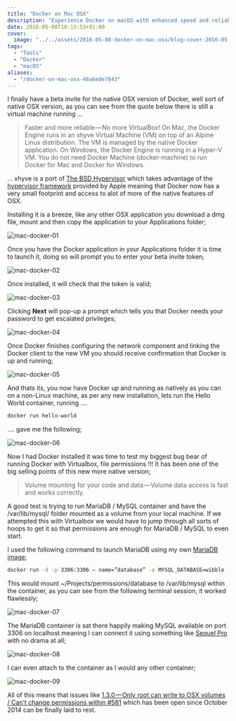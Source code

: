 ```yaml
---
title: "Docker on Mac OSX"
description: "Experience Docker on macOS with enhanced speed and reliability. Learn how to install and leverage its native features seamlessly."
date: 2016-05-08T16:13:53+01:00
cover:
  image: "../../assets/2016-05-08-docker-on-mac-osx/blog-cover-2016-05-08-docker-on-mac-osx.png"
tags:
  - "Tools"
  - "Docker"
  - "macOS"
aliases:
  - "/docker-on-mac-osx-46a6ede7843"
---
```


I finally have a beta invite for the native OSX version of Docker, well sort of native OSX version, as you can see from the quote below there is still a virtual machine running …

> Faster and more reliable — No more VirtualBox! On Mac, the Docker Engine runs in an xhyve Virtual Machine (VM) on top of an Alpine Linux distribution. The VM is managed by the native Docker application. On Windows, the Docker Engine is running in a Hyper-V VM. You do not need Docker Machine (docker-machine) to run Docker for Mac and Docker for Windows.

… xhyve is a port of [The BSD Hypervisor](http://www.bhyve.org) which takes advantage of the [hypervisor framework](https://developer.apple.com/library/mac/documentation/DriversKernelHardware/Reference/Hypervisor/index.html) provided by Apple meaning that Docker now has a very small footprint and access to alot of more of the native features of OSX.

Installing it is a breeze, like any other OSX application you download a dmg file, mount and then copy the application to your Applications folder;

<Img src="/assets/2016-05-08-docker-on-mac-osx/img/2016-05-08_docker-on-mac-osx_1.png" alt="mac-docker-01" />

Once you have the Docker application in your Applications folder it is time to launch it, doing so will prompt you to enter your beta invite token;

<Img src="/assets/2016-05-08-docker-on-mac-osx/img/2016-05-08_docker-on-mac-osx_2.png" alt="mac-docker-02" />

Once installed, it will check that the token is valid;

<Img src="/assets/2016-05-08-docker-on-mac-osx/img/2016-05-08_docker-on-mac-osx_3.png" alt="mac-docker-03" />

Clicking **Next** will pop-up a prompt which tells you that Docker needs your password to get escalated privileges;

<Img src="/assets/2016-05-08-docker-on-mac-osx/img/2016-05-08_docker-on-mac-osx_4.png" alt="mac-docker-04" />

Once Docker finishes configuring the network component and linking the Docker client to the new VM you should receive confirmation that Docker is up and running;

<Img src="/assets/2016-05-08-docker-on-mac-osx/img/2016-05-08_docker-on-mac-osx_5.png" alt="mac-docker-05" />

And thats its, you now have Docker up and running as natively as you can on a non-Linux machine, as per any new installation, lets run the Hello World container, running ….

```bash frame="terminal" title="Docker on Mac OSX 1/2"
docker run hello-world
```


…. gave me the following;

<Img src="/assets/2016-05-08-docker-on-mac-osx/img/2016-05-08_docker-on-mac-osx_6.png" alt="mac-docker-06" />

Now I had Docker installed it was time to test my biggest bug bear of running Docker with Virtualbox, file permissions !!! It has been one of the big selling points of this new more native version;

> Volume mounting for your code and data — Volume data access is fast and works correctly.

A good test is trying to run MariaDB / MySQL container and have the /var/lib/mysql/ folder mounted as a volume from your local machine. If we attempted this with Virtualbox we would have to jump through all sorts of hoops to get it so that permissions are enough for MariaDB / MySQL to even start.

I used the following command to launch MariaDB using my own [MariaDB image](https://hub.docker.com/r/russmckendrick/mariadb/);

```bash frame="terminal" title="Docker on Mac OSX 2/2"
docker run -d -p 3306:3306 — name=”database” -e MYSQL_DATABASE=wibble -v ~/Projects/permissions/database:/var/lib/mysql russmckendrick/mariadb
```


This would mount ~/Projects/permissions/database to /var/lib/mysql within the container, as you can see from the following terminal session, it worked flawlessly;

<Img src="/assets/2016-05-08-docker-on-mac-osx/img/2016-05-08_docker-on-mac-osx_7.png" alt="mac-docker-07" />

The MariaDB container is sat there happily making MySQL available on port 3306 on localhost meaning I can connect it using something like [Sequel Pro](http://www.sequelpro.com/) with no drama at all;

<Img src="/assets/2016-05-08-docker-on-mac-osx/img/2016-05-08_docker-on-mac-osx_8.png" alt="mac-docker-08" />

I can even attach to the container as I would any other container;

<Img src="/assets/2016-05-08-docker-on-mac-osx/img/2016-05-08_docker-on-mac-osx_9.png" alt="mac-docker-09" />

All of this means that issues like [1.3.0 — Only root can write to OSX volumes / Can’t change permissions within #581](https://github.com/boot2docker/boot2docker/issues/581) which has been open since October 2014 can be finally laid to rest.
